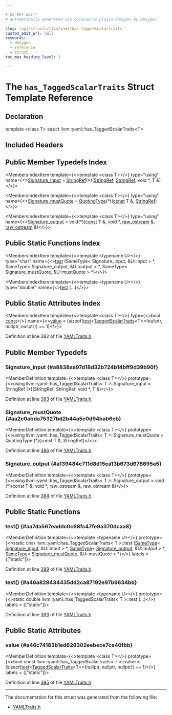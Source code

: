 ```yaml
---

# DO NOT EDIT!
# Automatically generated via docusaurus-plugin-doxygen by Doxygen.

slug: /api/structs/llvm/yaml/has-taggedscalartraits
custom_edit_url: null
keywords:
  - doxygen
  - reference
  - struct
toc_max_heading_level: 3

---
```





# The `has_TaggedScalarTraits` Struct Template Reference

<DoxygenPage pluginConfig={pluginConfig}>



## Declaration

<CodeBlock>template &lt;class T&gt;
struct llvm::yaml::has_TaggedScalarTraits&lt;T&gt;</CodeBlock>

## Included Headers

<IncludesList>
<IncludesListItem
  filePath="llvm/Support/YAMLTraits.h"
  permalink="/docs/api/files/include/include/llvm/include/llvm/support/yamltraits-h"
  isLocal="true" />
</IncludesList>

## Public Member Typedefs Index

<MembersIndex>

<MembersIndexItem
  template={<>template &lt;class T&gt;</>}
  type="using"
  name={<><a href="#a8838aa97d18d32b724b14bff9d39b90f">Signature&#95;input</a> = <a href="/docs/api/classes/llvm/stringref">StringRef</a>(&#42;)(<a href="/docs/api/classes/llvm/stringref">StringRef</a>, <a href="/docs/api/classes/llvm/stringref">StringRef</a>, void &#42;, T &amp;)</>}>
</MembersIndexItem>

<MembersIndexItem
  template={<>template &lt;class T&gt;</>}
  type="using"
  name={<><a href="#aa2e0abda75327bd2b44a5c0d94bab6eb">Signature&#95;mustQuote</a> = <a href="/docs/api/namespaces/llvm/yaml/#a2e9b09c50b4fff3bad8cba23daef8757">QuotingType</a>(&#42;)(<a href="/docs/api/files/lib/lib/target/lib/target/aarch64/aarch64promoteconstant-cpp/#a90f8350fecae261c25be85d38b451bff">const</a> T &amp;, <a href="/docs/api/classes/llvm/stringref">StringRef</a>)</>}>
</MembersIndexItem>

<MembersIndexItem
  template={<>template &lt;class T&gt;</>}
  type="using"
  name={<><a href="#a139484c711d8d15ea13b673d678695a5">Signature&#95;output</a> = void(&#42;)(<a href="/docs/api/files/lib/lib/target/lib/target/aarch64/aarch64promoteconstant-cpp/#a90f8350fecae261c25be85d38b451bff">const</a> T &amp;, void &#42;, <a href="/docs/api/classes/llvm/raw-ostream">raw&#95;ostream</a> &amp;, <a href="/docs/api/classes/llvm/raw-ostream">raw&#95;ostream</a> &amp;)</>}>
</MembersIndexItem>

</MembersIndex>

## Public Static Functions Index

<MembersIndex>

<MembersIndexItem
  template={<>template &lt;typename U&gt;</>}
  type="char"
  name={<><a href="#aa7da567eaddc0c68fc47fe9a370dcaa8">test</a> (SameType&lt; Signature&#95;input, &amp;U::input &gt; &#42;, SameType&lt; Signature&#95;output, &amp;U::output &gt; &#42;, SameType&lt; Signature&#95;mustQuote, &amp;U::mustQuote &gt; &#42;)</>}>
</MembersIndexItem>

<MembersIndexItem
  template={<>template &lt;typename U&gt;</>}
  type="double"
  name={<><a href="#a46a828434435dd2ca87192e97b9634bb">test</a> (...)</>}>
</MembersIndexItem>

</MembersIndex>

## Public Static Attributes Index

<MembersIndex>

<MembersIndexItem
  template={<>template &lt;class T&gt;</>}
  type={<>bool <a href="/docs/api/files/lib/lib/target/lib/target/aarch64/aarch64promoteconstant-cpp/#a90f8350fecae261c25be85d38b451bff">const</a></>}
  name={<><a href="#a46c74183b1ed628302eebece7ca40fbb">value</a> =
      (sizeof(<a href="#aa7da567eaddc0c68fc47fe9a370dcaa8">test</a>&lt;<a href="/docs/api/structs/llvm/yaml/taggedscalartraits">TaggedScalarTraits</a>&lt;T&gt;&gt;(nullptr, nullptr, nullptr)) == 1)</>}>
</MembersIndexItem>

</MembersIndex>


Definition at line 382 of file <a href="/docs/api/files/include/include/llvm/include/llvm/support/yamltraits-h">YAMLTraits.h</a>.

<SectionDefinition>

## Public Member Typedefs

### Signature&#95;input {#a8838aa97d18d32b724b14bff9d39b90f}

<MemberDefinition
  template={<>template &lt;class T&gt;</>}
  prototype={<>using llvm::yaml::has&#95;TaggedScalarTraits&lt; T &gt;::Signature&#95;input =  StringRef (&#42;)(StringRef, StringRef, void &#42;, T &amp;)</>}>

Definition at line <a href="/docs/api/files/include/include/llvm/include/llvm/support/yamltraits-h/#l00383">383</a> of file <a href="/docs/api/files/include/include/llvm/include/llvm/support/yamltraits-h">YAMLTraits.h</a>.
</MemberDefinition>

### Signature&#95;mustQuote {#aa2e0abda75327bd2b44a5c0d94bab6eb}

<MemberDefinition
  template={<>template &lt;class T&gt;</>}
  prototype={<>using llvm::yaml::has&#95;TaggedScalarTraits&lt; T &gt;::Signature&#95;mustQuote =  QuotingType (&#42;)(const T &amp;, StringRef)</>}>

Definition at line <a href="/docs/api/files/include/include/llvm/include/llvm/support/yamltraits-h/#l00386">386</a> of file <a href="/docs/api/files/include/include/llvm/include/llvm/support/yamltraits-h">YAMLTraits.h</a>.
</MemberDefinition>

### Signature&#95;output {#a139484c711d8d15ea13b673d678695a5}

<MemberDefinition
  template={<>template &lt;class T&gt;</>}
  prototype={<>using llvm::yaml::has&#95;TaggedScalarTraits&lt; T &gt;::Signature&#95;output =  void (&#42;)(const T &amp;, void &#42;, raw&#95;ostream &amp;,
                                    raw&#95;ostream &amp;)</>}>

Definition at line <a href="/docs/api/files/include/include/llvm/include/llvm/support/yamltraits-h/#l00384">384</a> of file <a href="/docs/api/files/include/include/llvm/include/llvm/support/yamltraits-h">YAMLTraits.h</a>.
</MemberDefinition>

</SectionDefinition>

<SectionDefinition>

## Public Static Functions

### test() {#aa7da567eaddc0c68fc47fe9a370dcaa8}

<MemberDefinition
  template={<>template &lt;typename U&gt;</>}
  prototype={<>static char llvm::yaml::has&#95;TaggedScalarTraits&lt; T &gt;::test (<a href="/docs/api/structs/llvm/sametype">SameType</a>&lt; <a href="#a8838aa97d18d32b724b14bff9d39b90f">Signature&#95;input</a>, &amp;U::input &gt; &#42;, <a href="/docs/api/structs/llvm/sametype">SameType</a>&lt; <a href="#a139484c711d8d15ea13b673d678695a5">Signature&#95;output</a>, &amp;U::output &gt; &#42;, <a href="/docs/api/structs/llvm/sametype">SameType</a>&lt; <a href="#aa2e0abda75327bd2b44a5c0d94bab6eb">Signature&#95;mustQuote</a>, &amp;U::mustQuote &gt; &#42;)</>}
  labels = {["static"]}>

Definition at line <a href="/docs/api/files/include/include/llvm/include/llvm/support/yamltraits-h/#l00389">389</a> of file <a href="/docs/api/files/include/include/llvm/include/llvm/support/yamltraits-h">YAMLTraits.h</a>.
</MemberDefinition>

### test() {#a46a828434435dd2ca87192e97b9634bb}

<MemberDefinition
  template={<>template &lt;typename U&gt;</>}
  prototype={<>static double llvm::yaml::has&#95;TaggedScalarTraits&lt; T &gt;::test (...)</>}
  labels = {["static"]}>

Definition at line <a href="/docs/api/files/include/include/llvm/include/llvm/support/yamltraits-h/#l00393">393</a> of file <a href="/docs/api/files/include/include/llvm/include/llvm/support/yamltraits-h">YAMLTraits.h</a>.
</MemberDefinition>

</SectionDefinition>

<SectionDefinition>

## Public Static Attributes

### value {#a46c74183b1ed628302eebece7ca40fbb}

<MemberDefinition
  template={<>template &lt;class T&gt;</>}
  prototype={<>bool const llvm::yaml::has&#95;TaggedScalarTraits&lt; T &gt;::value =
      (sizeof(<a href="#aa7da567eaddc0c68fc47fe9a370dcaa8">test</a>&lt;<a href="/docs/api/structs/llvm/yaml/taggedscalartraits">TaggedScalarTraits</a>&lt;T&gt;&gt;(nullptr, nullptr, nullptr)) == 1)</>}
  labels = {["static"]}>

Definition at line <a href="/docs/api/files/include/include/llvm/include/llvm/support/yamltraits-h/#l00395">395</a> of file <a href="/docs/api/files/include/include/llvm/include/llvm/support/yamltraits-h">YAMLTraits.h</a>.
</MemberDefinition>

</SectionDefinition>

<hr/>

The documentation for this struct was generated from the following file:

<ul>
<li><a href="/docs/api/files/include/include/llvm/include/llvm/support/yamltraits-h">YAMLTraits.h</a></li>
</ul>

</DoxygenPage>
